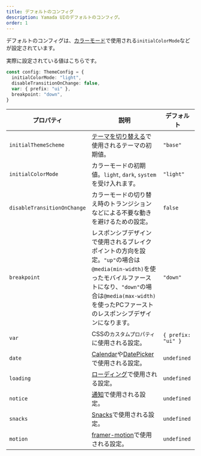```yaml
---
title: デフォルトのコンフィグ
description: Yamada UIのデフォルトのコンフィグ。
order: 1
---
```


デフォルトのコンフィグは、[カラーモード](/styled-system/color-mode)で使用される`initialColorMode`などが設定されています。

実際に設定されている値はこちらです。

```ts
const config: ThemeConfig = {
  initialColorMode: "light",
  disableTransitionOnChange: false,
  var: { prefix: "ui" },
  breakpoint: "down",
}
```

| プロパティ                  | 説明                                                                                                                                                                                                                       | デフォルト         |
| --------------------------- | -------------------------------------------------------------------------------------------------------------------------------------------------------------------------------------------------------------------------- | ------------------ |
| `initialThemeScheme`        | [テーマを切り替える](/styled-system/theming/switch-themes)で使用されるテーマの初期値。                                                                                                                                     | `"base"`           |
| `initialColorMode`          | カラーモードの初期値。`light`, `dark`, `system`を受け入れます。                                                                                                                                                            | `"light"`          |
| `disableTransitionOnChange` | カラーモードの切り替え時のトランジションなどによる不要な動きを避けるための設定。                                                                                                                                           | `false`            |
| `breakpoint`                | レスポンシブデザインで使用されるブレイクポイントの方向を設定。`"up"`の場合は`@media(min-width)`を使ったモバイルファーストになり、`"down"`の場合は`@media(max-width)`を使ったPCファーストのレスポンシブデザインになります。 | `"down"`           |
| `var`                       | CSSの`カスタムプロパティ`に使用される設定。                                                                                                                                                                                | `{ prefix: "ui" }` |
| `date`                      | [Calendar](/components/data-display/calendar)や[DatePicker](/components/forms/date-picker)で使用される設定。                                                                                                               | `undefined`        |
| `loading`                   | [ローディング](/styled-system/loading)で使用される設定。                                                                                                                                                                   | `undefined`        |
| `notice`                    | [通知](/styled-system/notification)で使用される設定。                                                                                                                                                                      | `undefined`        |
| `snacks`                    | [Snacks](/hooks/use-snacks)で使用される設定。                                                                                                                                                                              | `undefined`        |
| `motion`                    | [framer-motion](https://www.framer.com/motion/motion-config/)で使用される設定。                                                                                                                                            | `undefined`        |
